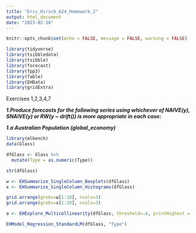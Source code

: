 ```yaml
---
title: "Eric_Hirsch_624_Homework_2"
output: html_document
date: "2023-02-10"
---
```


```r
knitr::opts_chunk$set(echo = FALSE, message = FALSE, warning = FALSE)
```

```r

library(tidyverse)
library(tsibbledata)
library(tsibble)
library(forecast)
library(fpp3)
library(fable)
library(EHData)
library(gridExtra)

```

Exercises 1,2,3,4,7

__*1.Produce forecasts for the following series using whichever of NAIVE(y), SNAIVE(y) or RW(y ~ drift()) is more appropriate in each case:*__

__*1.a Australian Population (global_economy)*__

```r
library(mlbench)
data(Glass)

dfGlass <- Glass %>% 
  mutate(Type = as.numeric(Type))

str(dfGlass)

```

```r

w <- EHSummarize_SingleColumn_Boxplots(dfGlass)
x <- EHSummarize_SingleColumn_Histograms(dfGlass)

grid.arrange(grobs=w[1:10], ncols=3)
grid.arrange(grobs=x[1:10], ncols=3)

a <- EHExplore_Multicollinearity(dfGlass, threshold=.6, printHighest = TRUE)

```

```r

EHModel_Regression_StandardLM(dfGlass, "Type")

```

